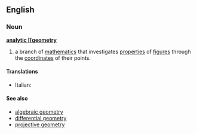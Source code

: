 ==English==

===Noun===
{{wikipedia}}
'''[[analytic [[geometry]]'''

#{{geometry}} a branch of [[mathematics]] that investigates [[properties]] of [[figure]]s through the [[coordinate]]s of their points.

====Translations====
{{trans-top|branch of mathematics}}
{{trans-mid}}
*Italian: {{t-|it|geometria analitica|f}}
{{trans-bottom}}

==== See also ====
*[[algebraic geometry]]
*[[differential geometry]]
*[[projective geometry]]